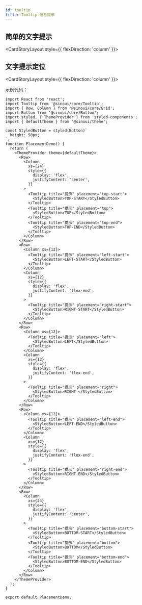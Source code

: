 ```yaml
---
id: tooltip
title: Tooltip 信息提示
---
```



## 简单的文字提示

<CardStoryLayout style={{ flexDirection: 'column' }}>
  <BaseDemo />
</CardStoryLayout>

## 文字提示定位

<CardStoryLayout style={{ flexDirection: 'column' }}>
  <PlacementDemo />
</CardStoryLayout>

示例代码：

```tsx
import React from 'react';
import Tooltip from '@sinoui/core/Tooltip';
import { Row, Column } from '@sinoui/core/Grid';
import Button from '@sinoui/core/Button';
import styled, { ThemeProvider } from 'styled-components';
import { defaultTheme } from '@sinoui/theme';

const StyledButton = styled(Button)`
  height: 50px;
`;
function PlacementDemo() {
  return (
    <ThemeProvider theme={defaultTheme}>
      <Row>
        <Column
          xs={24}
          style={{
            display: 'flex',
            justifyContent: 'center',
          }}
        >
          <Tooltip title="提示" placement="top-start">
            <StyledButton>TOP-START</StyledButton>
          </Tooltip>
          <Tooltip title="提示" placement="top">
            <StyledButton>TOP</StyledButton>
          </Tooltip>
          <Tooltip title="提示" placement="top-end">
            <StyledButton>TOP-END</StyledButton>
          </Tooltip>
        </Column>
      </Row>
      <Row>
        <Column xs={12}>
          <Tooltip title="提示" placement="left-start">
            <StyledButton>LEFT-START</StyledButton>
          </Tooltip>
        </Column>
        <Column
          xs={12}
          style={{
            display: 'flex',
            justifyContent: 'flex-end',
          }}
        >
          <Tooltip title="提示" placement="right-start">
            <StyledButton>RIGHT-START</StyledButton>
          </Tooltip>
        </Column>
      </Row>
      <Row>
        <Column xs={12}>
          <Tooltip title="提示" placement="left">
            <StyledButton>LEFT</StyledButton>
          </Tooltip>
        </Column>
        <Column
          xs={12}
          style={{
            display: 'flex',
            justifyContent: 'flex-end',
          }}
        >
          <Tooltip title="提示" placement="right">
            <StyledButton>RIGHT </StyledButton>
          </Tooltip>
        </Column>
      </Row>
      <Row>
        <Column xs={12}>
          <Tooltip title="提示" placement="left-end">
            <StyledButton>LEFT-END</StyledButton>
          </Tooltip>
        </Column>
        <Column
          xs={12}
          style={{
            display: 'flex',
            justifyContent: 'flex-end',
          }}
        >
          <Tooltip title="提示" placement="right-end">
            <StyledButton>RIGHT-END</StyledButton>
          </Tooltip>
        </Column>
      </Row>
      <Row>
        <Column
          xs={24}
          style={{
            display: 'flex',
            justifyContent: 'center',
          }}
        >
          <Tooltip title="提示" placement="bottom-start">
            <StyledButton>BOTTOM-START</StyledButton>
          </Tooltip>
          <Tooltip title="提示" placement="bottom">
            <StyledButton>BOTTOM</StyledButton>
          </Tooltip>
          <Tooltip title="提示" placement="bottom-end">
            <StyledButton>BOTTOM-END</StyledButton>
          </Tooltip>
        </Column>
      </Row>
    </ThemeProvider>
  );
}

export default PlacementDemo;
```
